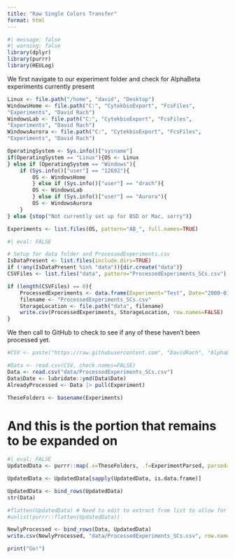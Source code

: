 ```yaml
---
title: "Raw Single Colors Transfer"
format: html
---
```


```r
#| message: false
#| warning: false
library(dplyr)
library(purrr)
library(HEULog)
```

We first navigate to our experiment folder and check for AlphaBeta experiments currently present

```r
Linux <- file.path("/home", "david", "Desktop")
WindowsHome <- file.path("C:", "CytekbioExport", "FcsFiles",
"Experiments", "David Rach")
WindowsLab <- file.path("C:", "CytekbioExport", "FcsFiles",
"Experiments", "David Rach")
WindowsAurora <- file.path("C:", "CytekbioExport", "FcsFiles",
"Experiments", "David Rach")

OperatingSystem <- Sys.info()["sysname"]
if(OperatingSystem == "Linux"){OS <- Linux
} else if (OperatingSystem == "Windows"){
    if (Sys.info()["user"] == "12692"){
        OS <- WindowsHome
        } else if (Sys.info()["user"] == "drach"){
        OS <- WindowsLab
        } else if (Sys.info()["user"] == "Aurora"){
        OS <- WindowsAurora
    }
} else {stop("Not currently set up for BSD or Mac, sorry")}

Experiments <- list.files(OS, pattern="AB_", full.names=TRUE)
```

```r
#| eval: FALSE

# Setup for data folder and ProcessedExperiments.csv
IsDataPresent <- list.files(include.dirs=TRUE)
if (!any(IsDataPresent %in% "data")){dir.create("data")}
CSVFiles <- list.files("data", pattern="ProcessedExperiments_SCs.csv")

if (length(CSVFiles) == 0){
    ProcessedExperiments <- data.frame(Experiment="Test", Date="2000-01-01")
    filename <- "ProcessedExperiments_SCs.csv"
    StorageLocation <- file.path("data", filename)
    write.csv(ProcessedExperiments, StorageLocation, row.names=FALSE)
}
```

We then call to GitHub to check to see if any of these haven't been processed yet. 

```r
#CSV <- paste("https://raw.githubusercontent.com", "DavidRach", "AlphaBeta", "main", "data", "ProcessedExperiments_SCs.csv", sep = "/") 

#Data <- read.csv(CSV, check.names=FALSE)
Data <- read.csv("data/ProcessedExperiments_SCs.csv")
Data$Date <- lubridate::ymd(Data$Date)
AlreadyProcessed <- Data |> pull(Experiment)

TheseFolders <- basename(Experiments)
```


# And this is the portion that remains to be expanded on

```r
#| eval: FALSE
UpdatedData <- purrr::map(.x=TheseFolders, .f=ExperimentParsed, parsed=AlreadyProcessed, parentFolder=OS, Type="Raw", Samples="singlecolors")

UpdatedData <- UpdatedData[sapply(UpdatedData, is.data.frame)]

UpdatedData <- bind_rows(UpdatedData)
str(Data)

#flatten(UpdatedData) # Need to edit to extract from list to allow for updating
#unlist(purrr::flatten(UpdatedData))

NewlyProcessed <- bind_rows(Data, UpdatedData)
write.csv(NewlyProcessed, "data/ProcessedExperiments_SCs.csv", row.names=FALSE)
```

```r
print("Go!")
```